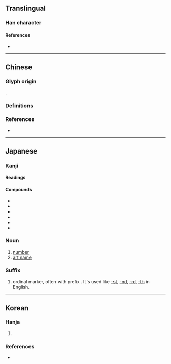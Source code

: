 {{also|號|묵}}
{{character info}}
==Translingual==
{{stroke order|strokes=5}}
{{ja-forms|号|号|[[號]]}}

===Han character===
{{Han char|rn=30|rad=口|as=02|sn=5|four=|canj=RMVS|ids=⿱口丂}}

====References====
* {{Han ref|kx=0174.020|dkj=03256|dj=0385.070|hdz=10570.010|uh=53F7|ud=21495}}

----

==Chinese==

===Glyph origin===
{{Han etym}}
{{Han compound|ls=ic|口|丂}}.

===Definitions===
{{zh-see|號|sv}}

===References===
* {{R:twedu|A03612-001}}

----

==Japanese==
{{ja-kanji forms|号|號}}
{{wp|lang=ja}}

===Kanji===
{{ja-kanji|grade=3|rs=口02|kyu=號}}

====Readings====
{{ja-readings
|goon=ごう<がう
|kanon=こう<かう
|kun=さけ-ぶ, よびな-
}}

====Compounds====
* {{ja-l|号外}}
* {{ja-l|号泣}}
* {{ja-l|号数}}
* {{ja-l|号令}}
* {{ja-l|番号}}
* {{ja-l|暗号}}

===Noun===
{{ja-noun|ごう|hhira=がう}}

# [[number]]
# [[art name]]

===Suffix===
{{ja-pos|ごう|hhira=がう|suffix}}

# ordinal marker, often with prefix {{l|ja|第}}. It's used like [[-st]], [[-nd]], [[-rd]], [[-th]] in English.
#: {{ja-usex|（第）[[六]] 号|（だい）-ろく ごう|(The) 6th}}

----

==Korean==

===Hanja===
{{ko-hanja|이름|호}}

# {{alt form|ko|號||{{hanja form of|호|[[name]]; [[number]]}}}}

===References===
* {{R:ko:Inmyeongyonghanjapyo|51}}